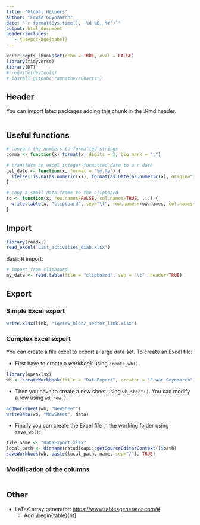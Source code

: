 ```yaml
---
title: "Global Helpers"
author: "Erwan Guyomarch"
date: "`r format(Sys.time(), '%d %B, %Y')`"
output: html_document
header-includes:
   - \usepackage{babel}
---
```


```r
knitr::opts_chunk$set(echo = TRUE, eval = FALSE)
library(tidyverse)
library(DT)
# require(devtools)
# install_github('ramnathv/rCharts')
```


## Header

You can import latex packages adding this chunk in the .Rmd header:
```

```




## Useful functions

```r
# convert the numbers to formatted strings
comma <- function(x) format(x, digits = 2, big.mark = ",")

# transform an excel integer-formatted date to a r date
get_date <- function(x, format = '%m.%y') {
  ifelse(!is.na(as.numeric(x)), format(as.Date(as.numeric(x), origin="1899-12-30"), format), x)
}

# copy a small data.frame to the clipboard
tc <- function(x, row.names=FALSE, col.names=TRUE, ...) {
  write.table(x, "clipboard", sep="\t", row.names=row.names, col.names=col.names, ...)
}
```




## Import

```r
library(readxl)
read_excel("List_activities_diab.xlsx")
```

Basic R import:

```r
# import from clipboard
my_data <- read.table(file = "clipboard", sep = "\t", header=TRUE)
```





## Export

### Simple Excel export

```r
write.xlsx(link, "iqview_bloc2_sector_link.xlsx")
```


### Complex Excel export

You can create a file excel to export a large data set.
To create an Excel file:

- First have to create a *workbook* using `create_wb()`.

```r
library(openxlsx)
wb <- createWorkbook(title = "DataExport", creator = "Erwan Guyomarch")
```

- Then you have to create a new sheet using `wb_sheet()`. You can modify a row using `wd_row()`.

```r
addWorksheet(wb, "NewSheet")
writeData(wb, "NewSheet", data)
```

- Finally you can create the Excel file in the working folder using `save_wb()`:

```r
file_name <- "DataExport.xlsx"
local_path <- dirname(rstudioapi::getSourceEditorContext()$path)
saveWorkbook(wb, paste(local_path, name, sep="/"), TRUE)
```

### Modification of the columns

```r

```




## Other

- LaTeX array generator: <https://www.tablesgenerator.com/#>
  - Add \begin{table}[ht]
